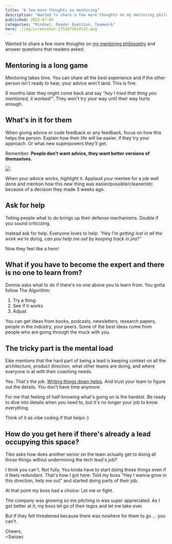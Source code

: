```yaml
---
title: "A few more thoughts on mentoring"
description: "Wanted to share a few more thoughts on my mentoring philosophy and answer questions that readers asked"
published: 2025-07-09
categories: "Mindset, Reader Question, Teamwork"
hero: ./img/screenshot-1752073614142.png
---
```


Wanted to share a few more thoughts on [my mentoring philosophy](https://swizec.com/blog/my-mentoring-philosophy/) and answer questions that readers asked.

## Mentoring is a long game

Mentoring takes time. You can share all the best experience and if the other person isn't ready to hear, your advice won't land. This is fine.

6 months later they might come back and say _"hey I tried that thing you mentioned, it worked!"_. They won't try your way until their way hurts enough.

## What's in it for them

When giving advice or code feedback or any feedback, focus on how this helps the person. Explain how their life will be easier, if they try your approach. Or what new superpowers they'll get.

Remember: **People don't want advice, they want better versions of themselves**.

![](https://miro.medium.com/v2/resize:fit:1400/format:webp/1*UbpzzfH0T2DU7QTBI46qCg.gif)

When your advice works, _highlight_ it. Applaud your mentee for a job well done and mention how this new thing was easier/possible/cleaner/etc because of a decision they made 3 weeks ago.

## Ask for help

Telling people what to do brings up their defense mechanisms. Double if you sound criticizing.

Instead ask for help. Everyone loves to help. _"Hey I'm getting lost in all the work we're doing, can you help me out by keeping track in jira?"_

Now they feel like a hero!

## What if you have to become the expert and there is no one to learn from?

Donnie asks what to do if there's no one above you to learn from. You gotta follow The Algorithm:

1. Try a thing
2. See if it works
3. Adjust

You can get ideas from books, podcasts, newsletters, research papers, people in the industry, your peers. Some of the best ideas come from people who are going through the muck with you.

## The tricky part is the mental load

Eike mentions that the hard part of being a lead is keeping context on all the architecture, product direction, what other teams are doing, and where everyone is at with their coaching needs.

Yes. That's the job. [Writing things down helps](https://swizec.com/blog/stateless-decision-making/). And trust your team to figure out the details. You don't have time anymore.

For me that feeling of half-knowing what's going on is the hardest. Be ready to dive into details when you need to, but it's no longer your job to know everything.

Think of it as vibe coding if that helps :)

## How do you get here if there's already a lead occupying this space?

Tibo asks how does another senior on the team actually get to doing all those things withiut undermining the tech lead's job?

I think you can't. Not fully. You kinda have to start doing these things even if it feels redundant. That's how I got here: Told my boss "Hey I wanna grow in this direction, help me out" and started doing parts of their job.

At that point my boss had a choice: Let me or fight.

The company was growing so me pitching in was super appreciated. As I got better at it, my boss let go of their legos and let me take over.

But if they felt threatened because there was nowhere for them to go ... you can't.

Cheers,<br/>
~Swizec

